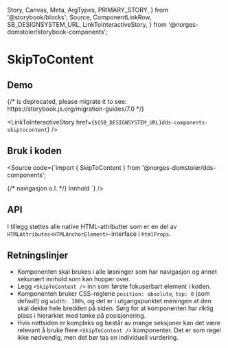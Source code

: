   Story,
  Canvas,
  Meta,
  ArgTypes,
  PRIMARY_STORY,
} from '@storybook/blocks';
  Source,
  ComponentLinkRow,
  SB_DESIGNSYSTEM_URL,
  LinkToInteractiveStory,
} from '@norges-domstoler/storybook-components';

<Meta of={SkipToContentStories} />

# SkipToContent

<ComponentLinkRow
  docsHref="https://design.domstol.no/987b33f71/p/206fdc-skiptocontent/b/11d1c4"
  figmaHref="https://www.figma.com/file/ewqSDmkgqDQ5PyOsRp4V5b/?node-id=4695%3A96825"
  githubHref="https://github.com/domstolene/designsystem/tree/master/packages/components/src/components/SkipToContent"
/>

## Demo

<Canvas>
  {/* <Story id="dds-components-skiptocontent--default" /> is deprecated, please migrate it to <Story of={referenceToStory} /> see: https://storybook.js.org/migration-guides/7.0 */}

  <Story id="dds-components-skiptocontent--default" />
</Canvas>

<LinkToInteractiveStory
  href={`${SB_DESIGNSYSTEM_URL}dds-components-skiptocontent`}
/>

## Bruk i koden

<Source
  code={`import { SkipToContent } from '@norges-domstoler/dds-components';

<body>
  <SkipToContent {...args} href="#innhold" />
  {/* navigasjon o.l. */}
  <Typography id="innhold">Innhold</Typography>
</body>
`} />

## API

<ArgTypes story={PRIMARY_STORY} />

I tillegg støttes alle native HTML-attributter som er en del av `HTMLAttributes<HTMLAnchorElement>`-interface i `htmlProps`.

## Retningslinjer

- Komponenten skal brukes i alle løsninger som har navigasjon og annet sekunært innhold som kan hopper over.
- Legg `<SkipToContent />` inn som første fokuserbart element i koden.
- Komponenten bruker CSS-reglene `position: absolute`, `top: 0` (som default) og `width: 100%`, og det er i utgangspunktet meningen at den skal dekke hele bredden på siden. Sørg for at komponenten har riktig plass i hierarkiet med tanke på posisjonering.
- Hvis nettsiden er kompleks og består av mange seksjoner kan det være relevant å bruke flere `<SkipToContent />` komponenter. Det er som regel ikke nødvendig, men det bør tas en individuell vurdering.
